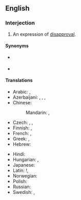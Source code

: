 ==English==
{{phrasebook|en}}

===Interjection===
{{en-interj}}

# An expression of [[disapproval]].

====Synonyms====
* {{l|en|shame upon you}} {{qual|dated}}
* {{l|en|for shame}}

====Translations====
{{trans-top|expression of disapproval}}
* Arabic: {{t|ar|عَيْب عَلَيْكَ}}, {{t|ar|عَارٌ عَلَيْكَ}}
* Azerbaijani: {{t|az|ayıb olsun sizə}} {{qualifier|formal}}, {{t|az|ayıb olsun sənə}} {{qualifier|informal}}, {{t|az|ar olsun}}, {{t|az|kül başına}}
* Chinese:
*: Mandarin: {{t|cmn|[[你]][[真]][[可恥]]}}, {{t|cmn|[[你]][[真]][[可耻]]|tr=nǐ zhēn kěchǐ}}
* Czech: {{t|cs|styď se}}, {{t|cs|že se nestydíš}}, {{t|cs|že ti není hanba}}
* Finnish: {{t|fi|[[hävetä|häpeäisit]]}} {{qualifier|singular}}, {{t|fi|[[hävetä|hävetkää]]}} {{qualifier|plural}}
* French: {{t|fr|honte à toi}}, {{t|fr|honte à vous}}
* Greek: {{t|el|ντροπή σου}}, {{t|el|ντροπή σας}}
* Hebrew: {{t|he|התבייש לך|tr=hitbayésh lekhá|sc=Hebr}}
{{trans-mid}}
* Hindi: {{t+|hi|शर्म}}
* Hungarian: {{t|hu|[[szégyelld]] [[magad]]}} {{q|informal}}, {{t|hu|[[szégyellje]] [[magát]]}} {{q|formal}}
* Japanese: {{t|ja|恥を知れ|tr=はじをしれ, haji o shire|sc=Jpan}}
* Latin: {{t|la|[[sit|Sit]] [[pudor]]}}!, {{t|la|[[te]] [[pudeat]]}}
* Norwegian: {{t|no|skam deg}}
* Polish: {{t|pl|jak ci nie wstyd}}
* Russian: {{t|ru|как вам не стыдно!}}
* Swedish: {{t|sv|fy skäms}}, {{t|sv|skäms på dig}}
{{trans-bottom}}